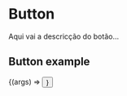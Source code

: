 
<Meta tille="Components/Button" component={Button}/>


# Button

Aqui vai a descricção do botão...

<ArgsTable of={Button}/>
 
## Button example

<Canvas>
    <Story
        NAME="Button Example"
        args={{ children: 'Texto do botão' }}
        >
        {(args) => <Button {...args}/>}
    </Story>   
</Canvas>